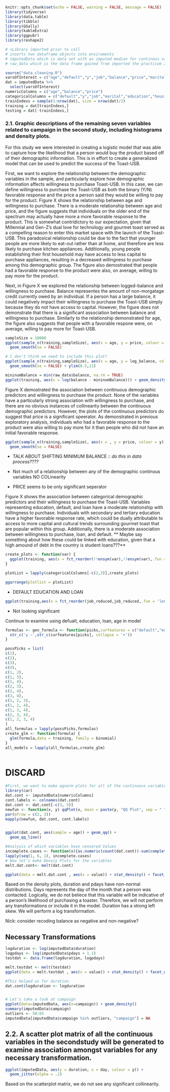 ```r
knitr::opts_chunk$set(echo = FALSE, warning = FALSE, message = FALSE)
library(tidyverse)
library(data.table)
library(tibble)
library(GGally)
library(kableExtra)
library(ggpubr)
library(reshape2)

# <Library imported prior to call
# inserts two dataframe objects into enviroments
# imputedData which is data set with an imputed median for continous variables
# raw_data which is the data frame gained from imported the practicum 2 materials

source("data_cleaning.R")
varsOfInterest = c("age","default","y","job","balance","price","marital","housing","education","loan","log_balance","job_reduced")
dat = imputedData %>% 
  select(varsOfInterest)
numericColumns = c("age","balance","price")
categoricalColumns = c("default","y","job","marital","education","housing","loan")
trainIndexs = sample(1:nrow(dat), size = nrow(dat)/2)
training = dat[trainIndexs,]
testing = dat[-trainIndexs,]
```


### 2.1.  Graphic descriptions of the remaining seven variables related to campaign in the second study, including histograms and density plots.


For this study we were interested in creating a logistic model that was able to capture how the likelihood that a person would buy the product based off of their demographic information. This is in effort to create a generalized model that can be used to predict the success of the Toast-USB.

First, we want to explore the relationship between the demographic variables in the sample, and particularly explore how demographic information affects willingness to purchase Toast-USB. In this case, we can define willingness to purchase the Toast-USB as both the binary (Y/N) favorable response and the price a person said they would be willing to pay for the product. Figure X shows the relationship between age and willingness to purchase.  There is a moderate relationship between age and price, and the figure suggests that individuals on the older end of the spectrum may actually have more a more favorable response to the product.  This is somewhat contridictory to our expectation, given that Millennial and Gen-Z's dual love for technology and gourmet toast served as a compelling reason to enter this market space with the launch of the Toast-USB. This paradoxical relationship could be due to the fact that younger people are more likely to eat-out rather than at home, and therefore are less likely to purchase kitchen appliances.  Additionally, young people establishing their first household may have access to less capital to purchase appliances, resulting in a decreased willingness to purchase among this demographic group.  The figure also demostrated that people had a favorable response to the product were also, on average, willing to pay more for the product.


Next, in Figure X we explored the relationship between logged-balance and willingness to purchase.  Balance representes the amount of non-morgatage credit currently owed by an individual.  If a person has a large balance, it could negatively impact their willingness to purchase the Toast-USB simply because they do not have access to capital.  However, the figure does not demonstrate that there is a significant association between balance and willingness to purchase.  Similarly to the relationship demonstrated for age, the figure also suggests that people with a favorable respone were, on average, willing to pay more for Toast-USB.


```r
sampleSize = 10000
ggplot(sample_n(training,sampleSize), aes(x = age, y = price, colour = y)) + geom_jitter(alpha = .25) +
  geom_smooth(se = FALSE)
```


```r
# I don't think we need to include this plot?
ggplot(sample_n(training,sampleSize), aes(x = age, y = log_balance, colour = y)) + geom_jitter(alpha = .1) +
  geom_smooth(se = FALSE) + ylim(8.5,11)
```

```r
mininumBalance = min(raw_data$balance, na.rm = TRUE)
ggplot(training, aes(x = log(balance - mininumBalance))) + geom_density()
```


Figure X demostrated the association between continuous demographic predictors and willingness to purchase the product.  None of the variables have a particularly strong association with willingness to purchase, and there are no obvious instances of collinearity between the continuous demographic predictors.  However, the plots of the continuous predictors do suggest that price is a significant speerator.  As demonstrated in previous exploratory analysis, individuals who had a favorable response to the product were also willing to pay more for it than people who did not have an initial favorable response. 

```r
ggplot(sample_n(training,sampleSize), aes(x = , y = price, colour = y)) + geom_point(alpha = .2) +
  geom_smooth(se = FALSE)
```

- TALK ABOUT SHIFTING MINIMUM BALANCE :: *do this in data process????*

- Not much of a relationship between any of the demographic continous variables NO COLinearity

- PRICE seems to be only significant seperator


Figure X shows the association between categorical demographic predictors and their willingness to purchase the Toast-USB.  Variables representing education, default, and loan have a moderate relationship with willingness to purchase. Individuals with secondary and tertiary education have a higher favorable response rate, which could be dually attributable to access to more capital and cultural trends surrounding gourmet toast that are popular within this group.  Additionally, there is a moderate association between willingness to purchase, loan, and default. ** Maybe say something about how these could be linked with education, given that a high amound of debt in the country is student loans???**

```r
create_plots <- function(var) {
  ggplot(training, aes(x = fct_reorder(!!ensym(var),!!ensym(var),.fun = 'length'), fill = y )) + geom_bar(stat = 'count')
}

plotList = lapply(categoricalColumns[-c(2,3)],create_plots)

ggarrange(plotlist = plotList)

```

- DEFAULT EDUCATION AND LOAN

```r
ggplot(training,aes(x = fct_reorder(job_reduced,job_reduced,.fun = 'length'),  fill = y)) + geom_bar(stat='count')
```

- Not looking significant

Continue to examine using defualt, education, loan, age in model

```r
formulas <- gen_formula <- function(picks,curfeatures = c("default","education","loan","age")) {
  str_c('y ~',str_c(curfeatures[picks], collapse = '+'))
}

possPicks = list(
c(1),
c(2),
c(3),
c(4),
c(1, 2),
c(1, 3),
c(1, 4),
c(2, 3),
c(2, 4),
c(3, 4),
c(1, 2, 3),
c(1, 2, 4),
c(1, 3, 4),
c(2, 3, 4),
c(1, 2, 3, 4)
)
all_formulas = lapply(possPicks,formulas)
create_glm <- function(formula) {
  glm(formula,data = training, family = binomial)
}
all_models = lapply(all_formulas,create_glm)



```
















# DISCARD


```r
#First, we want to make qqnorm plots for all of the continuous variables, which could be used to supplement density plots and justify transformations (include in the appendix)
library(car)
dat.cont <- imputedData[numericColumns]
cont.labels <- colnames(dat.cont)
dat.cont <- dat.cont[-c(3, 5)]
newfun <- function(x, y) qqPlot(x, main = paste(y, "QQ Plot", sep = " "))
par(mfrow = c(2, 3))
mapply(newfun, dat.cont, cont.labels)


ggplot(dat.cont, aes(sample = age)) + geom_qq() +
  geom_qq_line()

#Analysis of which variables have censored Values
incomplete.cases <- function(x){as.numeric(count(dat.cont))-sum(complete.cases(dat.cont[x]))}
lapply(seq(1, 6, 1), incomplete.cases)
# Now let's make Densiy Plots for the variables
melt.dat.cont<- melt(dat.cont)

ggplot(data = melt.dat.cont , aes(x = value)) + stat_density() + facet_wrap(~variable, scales = "free")
```

Based on the density plots, duration and pdays have non-normal distributions. Days represents the day of the month that a person was contacted.  Logically, we do not beliece that this variable will be indicative of a person's likelihood of purchasing a toaster.  Therefore, we will not perform any transformations or include it in the model.  Duration has a strong left skew.  We will perform a log transformation.  

Nick: consider recoding balance as negative and non-negative?

## Necessary Transformations
```r
logduration <- log(imputedData$duration)
logpdays <- log(imputedData$pdays + 1.1)
testdat <- data.frame(logduration, logpdays)

melt.testdat <- melt(testdat)
ggplot(data = melt.testdat , aes(x = value)) + stat_density() + facet_wrap(~variable, scales = "free")

#This helped us for duration.
dat.cont$logduration <- logduration


# Let's take a look at campaign
ggplot(data=imputedData, aes(x=campaign)) + geom_density()
summary(imputedData$campaign)
outliers <- 50:65
imputedData[imputedData$campaign %in% outliers, "campaign"] = NA

```

## 2.2.  A  scatter  plot  matrix  of  all  the  continuous  variables  in  the  secondstudy will be generated to examine association amongst variables for any necessary transformation.



```r
ggplot(imputedData, aes(y = duration, x = day, colour = y)) + 
  geom_jitter(alpha = .1)
```



Based on the scatterplot matrix, we do not see any significant collinearity.
